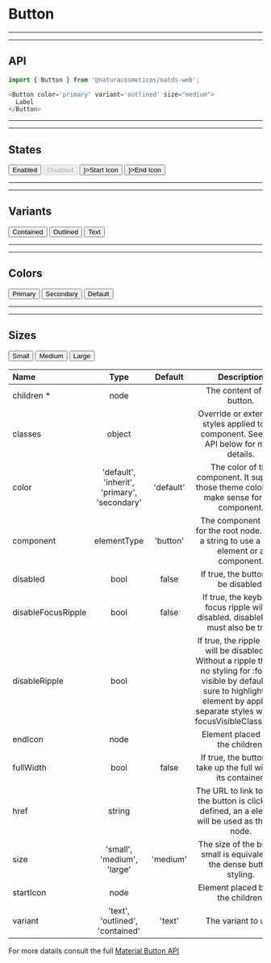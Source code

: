 
# Button

***
***
## API

```js highlight-line="2"
import { Button } from '@naturacosmeticos/natds-web';

<Button color='primary' variant='outlined' size="medium">
  Label
</Button>
```

***
***
## States

<Preview>
  <Provider theme={themes.natura.light}>
    <div  style={{ padding: '20px'}}>
      <Button style={{ margin: '0 10px'}} color='primary' variant='contained' size="medium">Enabled</Button>
      <Button style={{ margin: '0 10px'}} color='secondary' variant='contained' size="medium" disabled>Disabled</Button>
      <Button style={{ margin: '0 10px'}} color='default' variant='text' size="medium" startIcon={<Delete />}>Start Icon</Button>
      <Button style={{ margin: '0 10px'}} color='primary' variant='outlined' size="medium" endIcon={<Delete />}>End Icon</Button>
    </div>
  </Provider>
</Preview>

***
***
## Variants

<Preview>
  <Provider theme={themes.natura.light}>
    <div style={{ padding: '20px'}}>
      <Button style={{ margin: '0 10px'}} color='primary' variant='contained' size="medium">Contained</Button>
      <Button style={{ margin: '0 10px'}} color='primary' variant='outlined' size="medium">Outlined</Button>
      <Button style={{ margin: '0 10px'}} color='primary' variant='text' size="medium">Text</Button>
    </div>
  </Provider>
</Preview>

***
***
## Colors
<Preview>
  <Provider theme={themes.natura.light}>
    <div style={{ padding: '20px'}}>
      <Button style={{ margin: '0 10px'}} color='primary' variant='contained' size="medium">Primary</Button>
      <Button style={{ margin: '0 10px'}} color='secondary' variant='contained' size="medium">Secondary</Button>
      <Button style={{ margin: '0 10px'}} color='default' variant='contained' size="medium">Default</Button>
    </div>
  </Provider>
</Preview>

***
***
## Sizes

<Preview>
  <Provider theme={themes.natura.light}>
    <div style={{ padding: '20px'}}>
      <Button style={{ margin: '0 10px'}} color='primary' variant='contained' size="small">Small</Button>
      <Button style={{ margin: '0 10px'}} color='primary' variant='contained' size="medium">Medium</Button>
      <Button style={{ margin: '0 10px'}} color='primary' variant='contained' size="large">Large</Button>
    </div>
  </Provider>
</Preview>


| Name                      | Type                                            | Default                       | Description
| :--                       | :-:                                             | :-:                           | :-:                       |
| children *                | node                                            |                               | The content of the button.
| classes                   | object                                          |                               | Override or extend the styles applied to the component. See CSS API below for more details.
| color                     | 'default', 'inherit', 'primary', 'secondary'    | 'default'                     | The color of the component. It supports those theme colors that make sense for this component.
| component                 | elementType                                     | 'button'                      | The component used for the root node. Either a string to use a DOM element or a component.
| disabled                  | bool                                            | false                         | If true, the button will be disabled.
| disableFocusRipple        | bool                                            | false                         | If true, the keyboard focus ripple will be disabled. disableRipple must also be true.
| disableRipple             | bool                                            |                               | If true, the ripple effect will be disabled. ⚠️ Without a ripple there is no styling for :focus-visible by default. Be sure to highlight the element by applying separate styles with the focusVisibleClassName.
| endIcon                   | node                                            |                               | Element placed after the children.
| fullWidth                 | bool                                            | false                         | If true, the button will take up the full width of its container.
| href                      | string                                          |                               | The URL to link to when the button is clicked. If defined, an a element will be used as the root node.
| size                      | 'small', 'medium', 'large'                      | 'medium'                      | The size of the button. small is equivalent to the dense button styling.
| startIcon                 | node                                            |                               | Element placed before the children.
| variant                   | 'text', 'outlined', 'contained'                 | 'text'                        | The variant to use.

For more datails consult the full [Material Button API](https://material-ui.com/api/button/)

